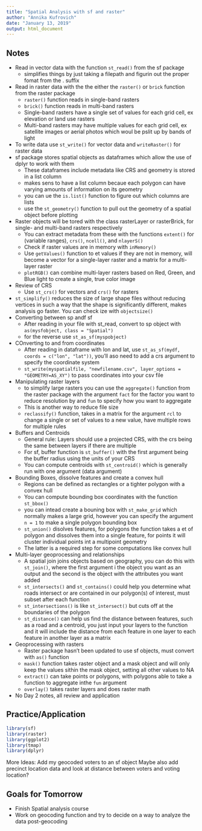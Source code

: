 ```yaml
---
title: "Spatial Analysis with sf and raster"
author: "Annika Kufrovich"
date: "January 13, 2019"
output: html_document
---
```


## Notes
* Read in vector data with the function `st_read()` from the sf package 
    + simplifies things by just taking a filepath and figurin out the proper fomat from the . suffix 
* Read in raster data with the the either the `raster()` or `brick` function from the raster package 
    + `raster()` function reads in single-band rasters 
    + `brick()` function reads in multi-band rasters 
    + Single-band rasters have a single set of values for each grid cell, ex elevation or land use rasters 
    + Multi-band rasters may have multiple values for each grid cell, ex satellite images or aerial photos which woul be pslit up by bands of light 
* To write data use `st_write()` for vector data and `writeRaster()` for raster data
* sf package stores spatial objects as dataframes which allow the use of dplyr to work with them 
    + These dataframes include metadata like CRS and geometry is stored in a list column 
    + makes sens to have a list column becaue each polygon can have varying amounts of information on its geometry 
    + you can ue the `is.list()` function to figure out which columns are lists 
    + use the `st_geometry()` function to pull out the geometry of a spatial object before plotting 
* Raster objects will be tored with the class rasterLayer or rasterBrick, for single- and multi-band rasters respectively 
    + You can extract metadata from these with the functions `extent()` for (variable ranges), `crs()`, `ncell()`, and `nlayerS()` 
    + Check if raster values are in memory with `inMemory()` 
    + Use `getValues()` function to et values if they are not in memory, will become a vector for a single-layer raster and a matrix for a multi-layer raster 
    + `plotRGB()` can combine multi-layer rasters based on Red, Green, and Blue light to create a single, true color image 
* Review of CRS 
    + Use `st_crs()` for vectors and `crs()` for rasters 
* `st_simplify()` reduces the size of large shape files without reducing vertices in such a way that the shape is significantly different, makes analysis go faster. You can check ize with `objectsize()`
* Converting between sp andf sf 
    + After reading in your file with st_read, convert to sp object with `as(mysfobject, class = "Spatial")`
    + for the reverse use `st_as_sf(myspobject)` 
* COnverting to and from coordinates 
    + After reading in dataframe with lon and lat, use `st_as_sf(mydf, coords = c("lon", "lat"))`, you'll aso need to add a crs argument to specify the coordinate system 
    + `st_write(myspatialfile, "newfilename.csv", layer_options = "GEOMETRY=AS_XY")` to pass coordinates into your csv file 
* Manipulating raster layers 
    + to simplify large rasters you can use the `aggregate()` function from the raster package with the argument `fact` for the factor you want to reduce resolution by and `fun` to specify how you want to aggregate 
    + This is another way to reduce file size 
    + `reclassify()` function, takes in a matrix for the argument `rcl` to change a single or set of values to a new value, have multiple rows for multiple rules 
* Buffers and Centroids 
    + General rule: Layers should use a projected CRS, with the crs being the same between layers if there are multiple
    + For sf, buffer function is `st_buffer()` with the first argument being the buffer radius using the units of your CRS 
    + You can compute centroids with `st_centroid()` which is generally run with one argument (data argument) 
* Bounding Boxes, dissolve features and create a convex hull 
    + Regions can be defined as rectangles or a tighter polygon with a convex hull 
    + You can compute bounding box coordinates with the function `st_bbox()` 
    + you can intead create a bouning box with `st_make_grid` which normally makes a large grid, however you can specify the argument `n = 1` to make a single polygon bounding box 
    + `st_union()` disolves features, for polygons the function takes a et of polygon and dissolves them into a single feature, for points it will cluster individual points int a multipoint geometry 
    + The latter is a required step for some computations like convex hull 
* Multi-layer geoprocessing and relationships 
    + A spatial join joins objects based on geography, you can do this with `st_join()`, where the first argument i the object you want as an output and the second is the object with the attributes you want added 
    + `st_intersects()` and `st_contains()` could help you determine what roads intersect or are contained in our polygon(s) of interest, must subset after each function 
    + `st_intersections()` is like `st_intersect()` but cuts off at the boundaries of the polygon 
    + `st_distance()` can help us find the distance between features, such as a road and a centroid, you just input  your layers to the function and it will include the distance from each feature in one layer to each feature in another layer as a matrix 
* Geoprocessing with rasters 
    + Raster package hasn't been updated to use sf objects, must convert with `as()` function 
    + `mask()` function takes raster object and a mask object and will only keep the values sithin the mask object, setting all other values to NA 
    + `extract()` can take points or polygons, with polygons able to take a function to aggregate inthe `fun` argument 
    + `overlay()` takes raster layers and does raster math 
* No Day 2 notes, all review and application

## Practice/Application

```r
library(sf)
library(raster)
library(ggplot2)
library(tmap)
library(dplyr)
```

More Ideas:
Add my geocoded voters to an sf object 
Maybe also add precinct location data and look at distance between voters and voting location?


## Goals for Tomorrow
* Finish Spatial analysis course
* Work on geocoding function and try to decide on a way to analyze the data post-geocoding



